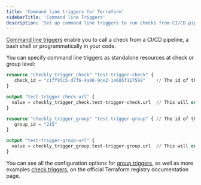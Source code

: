 ```yaml
---
title: 'Command line triggers for Terraform'
sidebarTitle: 'Command line Triggers'
description: 'Set up command line triggers to run checks from CI/CD pipelines or programmatically'
---
```


[Command line triggers](https://www.checklyhq.com/docs/cicd/triggers/) enable you to call a check from a CI/CD pipeline, a bash shell or programmatically in your code.

You can specify command line triggers as standalone resources at check or group level:

```terraform
resource "checkly_trigger_check" "test-trigger-check" {
   check_id = "c1ff95c5-d7f6-4a90-9ce2-1e605f117592"    // The id of the check to be triggered
}

output "test-trigger-check-url" {
  value = checkly_trigger_check.test-trigger-check.url  // This will output the trigger url
}

resource "checkly_trigger_group" "test-trigger-group" { // The id of the group to be triggered
   group_id = "215"
}

output "test-trigger-group-url" {
  value = checkly_trigger_group.test-trigger-group.url  // This will output the trigger url
}
```

You can see all the configuration options for [group triggers](https://registry.terraform.io/providers/checkly/checkly/latest/docs/resources/trigger_group), as well as more examples [check triggers](https://registry.terraform.io/providers/checkly/checkly/latest/docs/resources/trigger_check), on the official Terraform registry documentation page.
